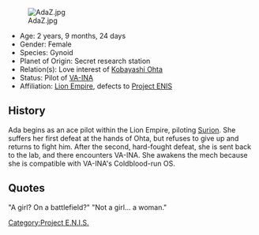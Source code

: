 [[File:AdaZ.jpg|thumb|right]]
* Age: 2 years, 9 months, 24 days 
* Gender: Female
* Species: Gynoid
* Planet of Origin: Secret research station
* Relation(s): Love interest of [[Kobayashi Ohta]]
* Status: Pilot of [[VA-INA]]
* Affiliation: [[Lion Empire]], defects to [[Project ENIS]]

== History ==
Ada begins as an ace pilot within the Lion Empire, piloting [[Surion]]. She suffers her first defeat at the hands of Ohta, but refuses to give up and returns to fight him. After the second, hard-fought defeat, she is sent back to the lab, and there encounters VA-INA. She awakens the mech because she is compatible with VA-INA's Coldblood-run OS.

== Quotes ==
"A girl? On a battlefield?" 
"Not a girl... a woman."

[[Category:Project E.N.I.S.]]